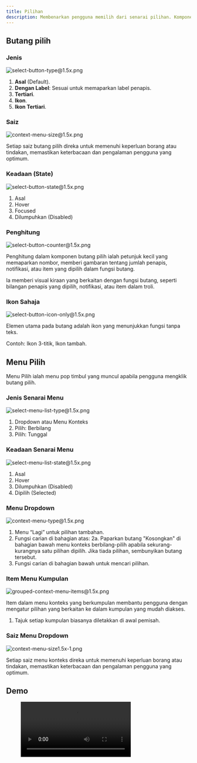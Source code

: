 ```yaml
---
title: Pilihan
description: Membenarkan pengguna memilih dari senarai pilihan. Komponen ini sering muncul sebagai menu timbul di mana pengguna klik pada butang pilih, untuk membuat senarai pilihan muncul.
---
```



## Butang pilih

### Jenis

![select-button-type@1.5x.png](/design/select-button-type1.5x.png)

1. **Asal** (Default).
2. **Dengan Label**: Sesuai untuk memaparkan label penapis.
3. **Tertiari**.
4. **Ikon**.
5. **Ikon Tertiari**.

### Saiz

![context-menu-size@1.5x.png](/design/context-menu-size1.5x.png)

Setiap saiz butang pilih direka untuk memenuhi keperluan borang atau tindakan, memastikan keterbacaan dan pengalaman pengguna yang optimum.

### Keadaan (State)

![select-button-state@1.5x.png](/design/select-button-state1.5x.png)

1. Asal
2. Hover
3. Focused
4. Dilumpuhkan (Disabled)

### Penghitung

![select-button-counter@1.5x.png](/design/select-button-counter1.5x.png)

Penghitung dalam komponen butang pilih ialah petunjuk kecil yang memaparkan nombor, memberi gambaran tentang jumlah penapis, notifikasi, atau item yang dipilih dalam fungsi butang.

Ia memberi visual kiraan yang berkaitan dengan fungsi butang, seperti bilangan penapis yang dipilih, notifikasi, atau item dalam troli.

### Ikon Sahaja

![select-button-icon-only@1.5x.png](/design/select-button-icon-only1.5x.png)

Elemen utama pada butang adalah ikon yang menunjukkan fungsi tanpa teks.

Contoh: Ikon 3-titik, Ikon tambah.

## Menu Pilih

Menu Pilih ialah menu pop timbul yang muncul apabila pengguna mengklik butang pilih.

### Jenis Senarai Menu

![select-menu-list-type@1.5x.png](/design/select-menu-list-type1.5x.png)

1. Dropdown atau Menu Konteks
2. Pilih: Berbilang
3. Pilih: Tunggal

### Keadaan Senarai Menu

![select-menu-list-state@1.5x.png](/design/select-menu-list-state1.5x.png)

1. Asal
2. Hover
3. Dilumpuhkan (Disabled)
4. Dipilih (Selected)

### Menu Dropdown

![context-menu-type@1.5x.png](/design/context-menu-type1.5x.png)

1. Menu “Lagi” untuk pilihan tambahan.
2. Fungsi carian di bahagian atas:
   2a. Paparkan butang "Kosongkan" di bahagian bawah menu konteks berbilang-pilih apabila sekurang-kurangnya satu pilihan dipilih. Jika tiada pilihan, sembunyikan butang tersebut.
3. Fungsi carian di bahagian bawah untuk mencari pilihan.

### Item Menu Kumpulan

![grouped-context-menu-items@1.5x.png](/design/grouped-context-menu-items1.5x.png)

Item dalam menu konteks yang berkumpulan membantu pengguna dengan mengatur pilihan yang berkaitan ke dalam kumpulan yang mudah diakses.

1. Tajuk setiap kumpulan biasanya diletakkan di awal pemisah.

### Saiz Menu Dropdown

![context-menu-size1.5x-1.png](/design/context-menu-size1.5x-1.png)

Setiap saiz menu konteks direka untuk memenuhi keperluan borang atau tindakan, memastikan keterbacaan dan pengalaman pengguna yang optimum.

## Demo

<figure>
  <video controls="true" allowfullscreen="true">
    <source src={s3("/design/select-demo.mov")} type="video/mp4" />
  </video>
</figure>
